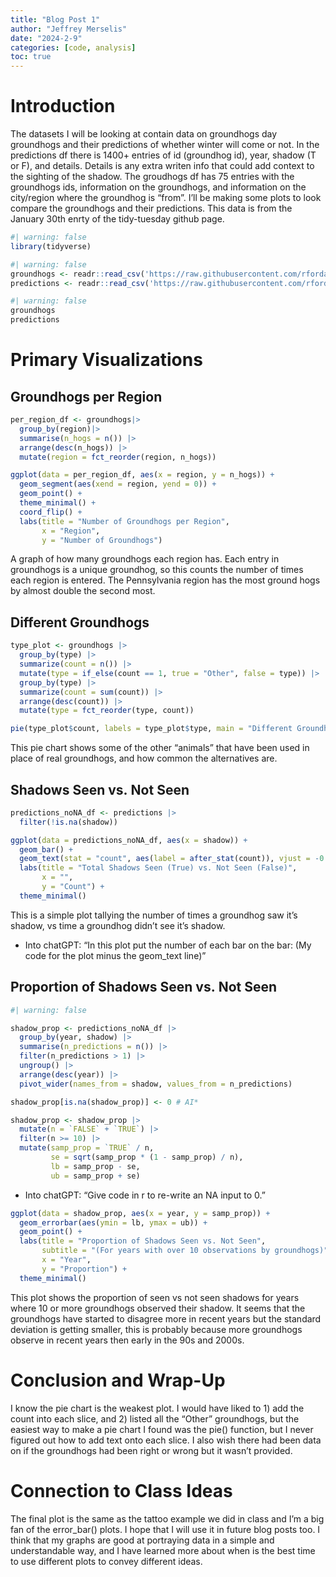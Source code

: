 ```yaml
---
title: "Blog Post 1"
author: "Jeffrey Merselis"
date: "2024-2-9"
categories: [code, analysis]
toc: true
---
```


# Introduction

The datasets I will be looking at contain data on groundhogs day groundhogs and their predictions of whether winter will come or not. In the predictions df there is 1400+ entries of id (groundhog id), year, shadow (T or F), and details. Details is any extra writen info that could add context to the sighting of the shadow. The groudhogs df has 75 entries with the groundhogs ids, information on the groundhogs, and information on the city/region where the groundhog is "from". I'll be making some plots to look compare the groundhogs and their predictions. This data is from the January 30th enrty of the tidy-tuesday github page.

```r
#| warning: false
library(tidyverse)
```

```r
#| warning: false
groundhogs <- readr::read_csv('https://raw.githubusercontent.com/rfordatascience/tidytuesday/master/data/2024/2024-01-30/groundhogs.csv')
predictions <- readr::read_csv('https://raw.githubusercontent.com/rfordatascience/tidytuesday/master/data/2024/2024-01-30/predictions.csv')
```

```r
#| warning: false
groundhogs
predictions
```

# Primary Visualizations

## Groundhogs per Region

```r
per_region_df <- groundhogs|>
  group_by(region)|>
  summarise(n_hogs = n()) |>
  arrange(desc(n_hogs)) |>
  mutate(region = fct_reorder(region, n_hogs))
```

```r
ggplot(data = per_region_df, aes(x = region, y = n_hogs)) +
  geom_segment(aes(xend = region, yend = 0)) +
  geom_point() + 
  theme_minimal() +
  coord_flip() +
  labs(title = "Number of Groundhogs per Region",
       x = "Region",
       y = "Number of Groundhogs")
```

A graph of how many groundhogs each region has. Each entry in groundhogs is a unique groundhog, so this counts the number of times each region is entered. The Pennsylvania region has the most ground hogs by almost double the second most.

## Different Groundhogs

```r
type_plot <- groundhogs |>
  group_by(type) |>
  summarize(count = n()) |>
  mutate(type = if_else(count == 1, true = "Other", false = type)) |>
  group_by(type) |>
  summarize(count = sum(count)) |>
  arrange(desc(count)) |>
  mutate(type = fct_reorder(type, count))
```

```r
pie(type_plot$count, labels = type_plot$type, main = "Different Groundhogs")
```

This pie chart shows some of the other "animals" that have been used in place of real groundhogs, and how common the alternatives are.

## Shadows Seen vs. Not Seen

```r
predictions_noNA_df <- predictions |>
  filter(!is.na(shadow))
```

```r
ggplot(data = predictions_noNA_df, aes(x = shadow)) +
  geom_bar() +
  geom_text(stat = "count", aes(label = after_stat(count)), vjust = -0.5) + # AI*
  labs(title = "Total Shadows Seen (True) vs. Not Seen (False)",
       x = "",
       y = "Count") +
  theme_minimal()
```

This is a simple plot tallying the number of times a groundhog saw it's shadow, vs time a groundhog didn't see it's shadow.

-   Into chatGPT: "In this plot put the number of each bar on the bar: (My code for the plot minus the geom_text line)"

## Proportion of Shadows Seen vs. Not Seen

```r
#| warning: false

shadow_prop <- predictions_noNA_df |>
  group_by(year, shadow) |>
  summarise(n_predictions = n()) |>
  filter(n_predictions > 1) |>
  ungroup() |>
  arrange(desc(year)) |>
  pivot_wider(names_from = shadow, values_from = n_predictions) 

shadow_prop[is.na(shadow_prop)] <- 0 # AI*

shadow_prop <- shadow_prop |>
  mutate(n = `FALSE` + `TRUE`) |>
  filter(n >= 10) |>
  mutate(samp_prop = `TRUE` / n,
         se = sqrt(samp_prop * (1 - samp_prop) / n),
         lb = samp_prop - se,
         ub = samp_prop + se)
```

-   Into chatGPT: "Give code in r to re-write an NA input to 0."

```r
ggplot(data = shadow_prop, aes(x = year, y = samp_prop)) +
  geom_errorbar(aes(ymin = lb, ymax = ub)) +
  geom_point() +
  labs(title = "Proportion of Shadows Seen vs. Not Seen",
       subtitle = "(For years with over 10 observations by groundhogs)",
       x = "Year",
       y = "Proportion") +
  theme_minimal()
```

This plot shows the proportion of seen vs not seen shadows for years where 10 or more groundhogs observed their shadow. It seems that the groundhogs have started to disagree more in recent years but the standard deviation is getting smaller, this is probably because more groundhogs observe in recent years then early in the 90s and 2000s.

# Conclusion and Wrap-Up

I know the pie chart is the weakest plot. I would have liked to 1) add the count into each slice, and 2) listed all the "Other" groundhogs, but the easiest way to make a pie chart I found was the pie() function, but I never figured out how to add text onto each slice. I also wish there had been data on if the groundhogs had been right or wrong but it wasn't provided.

# Connection to Class Ideas

The final plot is the same as the tattoo example we did in class and I'm a big fan of the error_bar() plots. I hope that I will use it in future blog posts too. I think that my graphs are good at portraying data in a simple and understandable way, and I have learned more about when is the best time to use different plots to convey different ideas.
